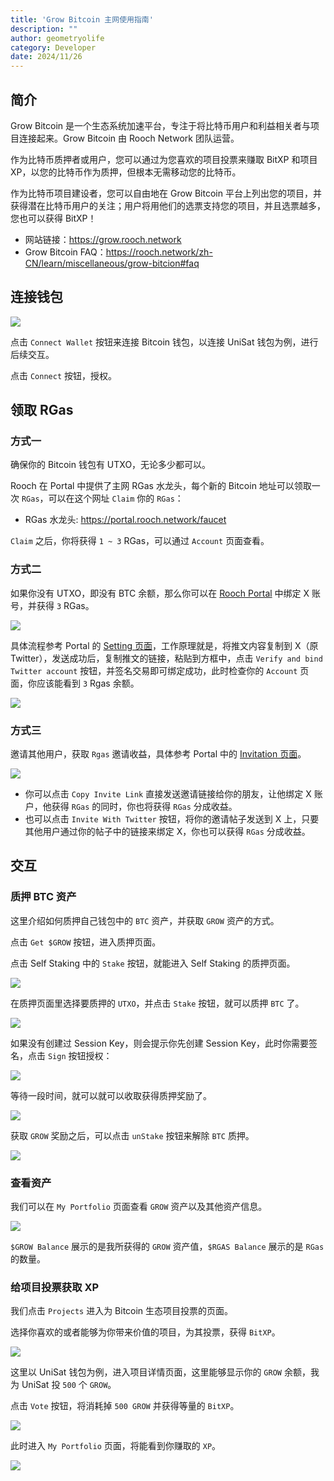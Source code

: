 ```yaml
---
title: 'Grow Bitcoin 主网使用指南'
description: ""
author: geometryolife
category: Developer
date: 2024/11/26
---
```



<PostHeader />

## 简介

Grow Bitcoin 是一个生态系统加速平台，专注于将比特币用户和利益相关者与项目连接起来。Grow Bitcoin 由 Rooch Network 团队运营。

作为比特币质押者或用户，您可以通过为您喜欢的项目投票来赚取 BitXP 和项目 XP，以您的比特币作为质押，但根本无需移动您的比特币。

作为比特币项目建设者，您可以自由地在 Grow Bitcoin 平台上列出您的项目，并获得潜在比特币用户的关注；用户将用他们的选票支持您的项目，并且选票越多，您也可以获得 BitXP！

- 网站链接：https://grow.rooch.network
- Grow Bitcoin FAQ：https://rooch.network/zh-CN/learn/miscellaneous/grow-bitcion#faq

## 连接钱包

![](/blog/grow-bitcoin/connect-wallet.png)

点击 `Connect Wallet` 按钮来连接 Bitcoin 钱包，以连接 UniSat 钱包为例，进行后续交互。

点击 `Connect` 按钮，授权。

## 领取 RGas

### 方式一

确保你的 Bitcoin 钱包有 UTXO，无论多少都可以。

Rooch 在 Portal 中提供了主网 RGas 水龙头，每个新的 Bitcoin 地址可以领取一次 `RGas`，可以在这个网址 `Claim` 你的 `RGas`：

- RGas 水龙头: https://portal.rooch.network/faucet

`Claim` 之后，你将获得 `1 ~ 3` RGas，可以通过 `Account` 页面查看。

### 方式二

如果你没有 UTXO，即没有 BTC 余额，那么你可以在 [Rooch Portal](https://portal.rooch.network/settings) 中绑定 X 账号，并获得 `3` RGas。

![](/blog/grow-bitcoin/bind-x.png)

具体流程参考 Portal 的 [Setting 页面](https://portal.rooch.network/settings)，工作原理就是，将推文内容复制到 X（原 Twitter），发送成功后，复制推文的链接，粘贴到方框中，点击 `Verify and bind Twitter account` 按钮，并签名交易即可绑定成功，此时检查你的 `Account` 页面，你应该能看到 `3` Rgas 余额。

![](/blog/grow-bitcoin/sign-bind-tx.png)

### 方式三

邀请其他用户，获取 `Rgas` 邀请收益，具体参考 Portal 中的 [Invitation 页面](https://portal.rooch.network/invitation/)。

![](/blog/grow-bitcoin/invitation.png)

- 你可以点击 `Copy Invite Link` 直接发送邀请链接给你的朋友，让他绑定 X 账户，他获得 `RGas` 的同时，你也将获得 `RGas` 分成收益。
- 也可以点击 `Invite With Twitter` 按钮，将你的邀请帖子发送到 X 上，只要其他用户通过你的帖子中的链接来绑定 X，你也可以获得 `RGas` 分成收益。

## 交互

### 质押 BTC 资产

这里介绍如何质押自己钱包中的 `BTC` 资产，并获取 `GROW` 资产的方式。

点击 `Get $GROW` 按钮，进入质押页面。

点击 Self Staking 中的 `Stake` 按钮，就能进入 Self Staking 的质押页面。

![](/blog/grow-bitcoin/self-staking.png)

在质押页面里选择要质押的 `UTXO`，并点击 `Stake` 按钮，就可以质押 `BTC` 了。

![](/blog/grow-bitcoin/self-staking-choose.png)

如果没有创建过 Session Key，则会提示你先创建 Session Key，此时你需要签名，点击 `Sign` 按钮授权：

![](/blog/grow-bitcoin/create-session-key.png)

等待一段时间，就可以就可以收取获得质押奖励了。

![](/blog/grow-bitcoin/claim.png)

获取 `GROW` 奖励之后，可以点击 `unStake` 按钮来解除 `BTC` 质押。

![](/blog/grow-bitcoin/unstake.png)

### 查看资产

我们可以在 `My Portfolio` 页面查看 `GROW` 资产以及其他资产信息。

![](/blog/grow-bitcoin/my-portfolio.png)

`$GROW Balance` 展示的是我所获得的 `GROW` 资产值，`$RGAS Balance` 展示的是 `RGas` 的数量。

### 给项目投票获取 XP

我们点击 `Projects` 进入为 Bitcoin 生态项目投票的页面。

选择你喜欢的或者能够为你带来价值的项目，为其投票，获得 `BitXP`。

![](/blog/grow-bitcoin/project-unisat.png)

这里以 UniSat 钱包为例，进入项目详情页面，这里能够显示你的 `GROW` 余额，我为 UniSat 投 `500` 个 `GROW`。

点击 `Vote` 按钮，将消耗掉 `500 GROW` 并获得等量的 `BitXP`。

![](/blog/grow-bitcoin/project-unisat-vote.png)

此时进入 `My Portfolio` 页面，将能看到你赚取的 `XP`。

![](/blog/grow-bitcoin/portfolio-xp.png)
